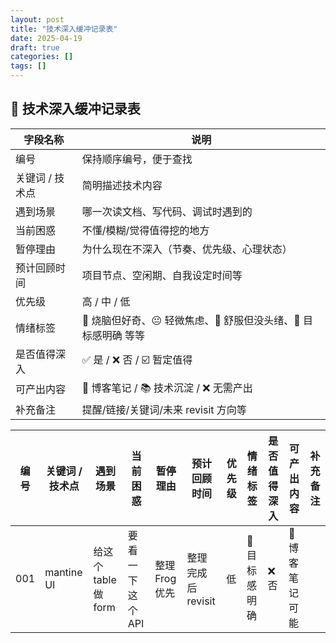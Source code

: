 ```yaml
---
layout: post
title: "技术深入缓冲记录表"
date: 2025-04-19
draft: true
categories: []
tags: []
---
```


## 📘 技术深入缓冲记录表


字段名称 | 说明
---------|------|
编号 | 保持顺序编号，便于查找
关键词 / 技术点 | 简明描述技术内容
遇到场景 | 哪一次读文档、写代码、调试时遇到的
当前困惑 | 不懂/模糊/觉得值得挖的地方
暂停理由 | 为什么现在不深入（节奏、优先级、心理状态）
预计回顾时间 | 项目节点、空闲期、自我设定时间等
优先级 | 高 / 中 / 低
情绪标签 | 🤯 烧脑但好奇、😐 轻微焦虑、🧘 舒服但没头绪、🎯 目标感明确 等等
是否值得深入 | ✅ 是 / ❌ 否 / ☑️ 暂定值得
可产出内容 | 📝 博客笔记 / 📚 技术沉淀 / ❌ 无需产出
补充备注 | 提醒/链接/关键词/未来 revisit 方向等




| 编号 | 关键词 / 技术点 | 遇到场景 | 当前困惑 | 暂停理由 | 预计回顾时间 | 优先级 | 情绪标签 | 是否值得深入 | 可产出内容 | 补充备注 |
|------|------------------|----------|----------|----------|----------------|--------|-----------|----------------|--------------|------------|
| 001  | mantine UI       |给这个table做form|要看一下这个API| 整理Frog优先 | 整理完成后 revisit | 低    | 🎯 目标感明确 | ❌ 否 | 📝 博客笔记可能 | |

